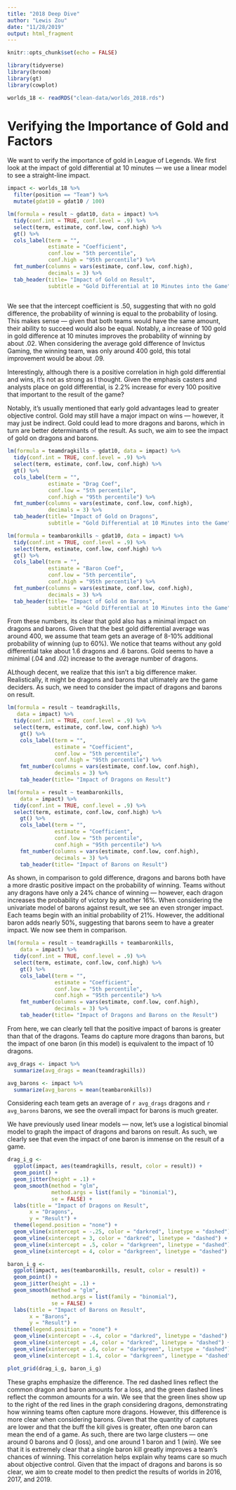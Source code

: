 ```yaml
---
title: "2018 Deep Dive"
author: "Lewis Zou"
date: "11/28/2019"
output: html_fragment
---
```


```r
knitr::opts_chunk$set(echo = FALSE)

library(tidyverse)
library(broom)
library(gt)
library(cowplot)

worlds_18 <- readRDS("clean-data/worlds_2018.rds")
```

# Verifying the Importance of Gold and Factors

We want to verify the importance of gold in League of Legends. We first look at the impact of gold differential at 10 minutes — we use a linear model to see a straight-line impact.

```r
impact <- worlds_18 %>%
  filter(position == "Team") %>%
  mutate(gdat10 = gdat10 / 100)

lm(formula = result ~ gdat10, data = impact) %>%
  tidy(conf.int = TRUE, conf.level = .9) %>%
  select(term, estimate, conf.low, conf.high) %>%
  gt() %>%
  cols_label(term = "", 
             estimate = "Coefficient", 
             conf.low = "5th percentile", 
             conf.high = "95th percentile") %>%
  fmt_number(columns = vars(estimate, conf.low, conf.high), 
             decimals = 3) %>%
  tab_header(title= "Impact of Gold on Result",
             subtitle = "Gold Differential at 10 Minutes into the Game")
  
```

We see that the intercept coefficient is .50, suggesting that with no gold difference, the probability of winning is equal to the probability of losing. This makes sense — given that both teams would have the same amount, their ability to succeed would also be equal. Notably, a increase of 100 gold in gold difference at 10 minutes improves the probability of winning by about .02. When considering the average gold difference of Invictus Gaming, the winning team, was only around 400 gold, this total improvement would be about .09.

Interestingly, although there is a positive correlation in high gold differential and wins, it's not as strong as I thought. Given the emphasis casters and analysts place on gold differential, is 2.2% increase for every 100 positive that important to the result of the game?

Notably, it's usually mentioned that early gold advantages lead to greater objective control. Gold may still have a major impact on wins — however, it may just be indirect. Gold could lead to more dragons and barons, which in turn are better determinants of the result. As such, we aim to see the impact of gold on dragons and barons.

```r
lm(formula = teamdragkills ~ gdat10, data = impact) %>%
  tidy(conf.int = TRUE, conf.level = .9) %>%
  select(term, estimate, conf.low, conf.high) %>%
  gt() %>%
  cols_label(term = "", 
             estimate = "Drag Coef",
             conf.low = "5th percentile", 
             conf.high = "95th percentile") %>%
  fmt_number(columns = vars(estimate, conf.low, conf.high), 
             decimals = 3) %>%
  tab_header(title= "Impact of Gold on Dragons",
             subtitle = "Gold Differential at 10 Minutes into the Game")

lm(formula = teambaronkills ~ gdat10, data = impact) %>%
  tidy(conf.int = TRUE, conf.level = .9) %>%
  select(term, estimate, conf.low, conf.high) %>%
  gt() %>%
  cols_label(term = "", 
             estimate = "Baron Coef",
             conf.low = "5th percentile", 
             conf.high = "95th percentile") %>%
  fmt_number(columns = vars(estimate, conf.low, conf.high), 
             decimals = 3) %>%
  tab_header(title= "Impact of Gold on Barons",
             subtitle = "Gold Differential at 10 Minutes into the Game")

```

From these numbers, its clear that gold also has a minimal impact on dragons and barons. Given that the best gold differential average was around 400, we assume that team gets an average of 8-10% additional probability of winning (up to 60%). We notice that teams without any gold differential take about 1.6 dragons and .6 barons. Gold seems to have a minimal (.04 and .02) increase to the average number of dragons.  

ALthough decent, we realize that this isn't a big difference maker. Realistically, it might be dragons and barons that ultimately are the game deciders. As such, we need to consider the impact of dragons and barons on result.

```r
lm(formula = result ~ teamdragkills,
   data = impact) %>%
  tidy(conf.int = TRUE, conf.level = .9) %>%
  select(term, estimate, conf.low, conf.high) %>%
    gt() %>%
    cols_label(term = "", 
               estimate = "Coefficient", 
               conf.low = "5th percentile", 
               conf.high = "95th percentile") %>%
    fmt_number(columns = vars(estimate, conf.low, conf.high), 
               decimals = 3) %>%
    tab_header(title= "Impact of Dragons on Result")

lm(formula = result ~ teambaronkills,
    data = impact) %>%
  tidy(conf.int = TRUE, conf.level = .9) %>%
  select(term, estimate, conf.low, conf.high) %>%
    gt() %>%
    cols_label(term = "", 
               estimate = "Coefficient", 
               conf.low = "5th percentile", 
               conf.high = "95th percentile") %>%
    fmt_number(columns = vars(estimate, conf.low, conf.high), 
               decimals = 3) %>%
    tab_header(title= "Impact of Barons on Result")

```

As shown, in comparison to gold difference, dragons and barons both have a more drastic positive impact on the probability of winning. Teams without any dragons have only a 24% chance of winning — however, each dragon increases the probability of victory by another 16%. When considering the univariate model of barons against result, we see an even stronger impact. Each teams begin with an initial probability of 21%. However, the additional baron adds nearly 50%, suggesting that barons seem to have a greater impact. We now see them in comparison.

```r
lm(formula = result ~ teamdragkills + teambaronkills,
    data = impact) %>%
  tidy(conf.int = TRUE, conf.level = .9) %>%
  select(term, estimate, conf.low, conf.high) %>%
    gt() %>%
    cols_label(term = "", 
               estimate = "Coefficient", 
               conf.low = "5th percentile", 
               conf.high = "95th percentile") %>%
    fmt_number(columns = vars(estimate, conf.low, conf.high), 
               decimals = 3) %>%
    tab_header(title= "Impact of Dragons and Barons on the Result")
```

From here, we can clearly tell that the positive impact of barons is greater than that of the dragons. Teams do capture more dragons than barons, but the impact of one baron (in this model) is equivalent to the impact of 10 dragons. 

```r
avg_drags <- impact %>%
  summarize(avg_drags = mean(teamdragkills))

avg_barons <- impact %>%
  summarize(avg_barons = mean(teambaronkills))
```

Considering each team gets an average of `r avg_drags` dragons and `r avg_barons` barons, we see the overall impact for barons is much greater.

We have previously used linear models — now, let's use a logistical binomial model to graph the impact of dragons and barons on result. As such, we clearly see that even the impact of one baron is immense on the result of a game.

```r

drag_i_g <- 
  ggplot(impact, aes(teamdragkills, result, color = result)) + 
  geom_point() + 
  geom_jitter(height = .1) +
  geom_smooth(method = "glm", 
              method.args = list(family = "binomial"), 
              se = FALSE) + 
  labs(title = "Impact of Dragons on Result",
       x = "Dragons",
       y = "Result") + 
  theme(legend.position = "none") + 
  geom_vline(xintercept = -.25, color = "darkred", linetype = "dashed") + 
  geom_vline(xintercept = 3, color = "darkred", linetype = "dashed") +
  geom_vline(xintercept = .5, color = "darkgreen", linetype = "dashed") + 
  geom_vline(xintercept = 4, color = "darkgreen", linetype = "dashed")

baron_i_g <- 
  ggplot(impact, aes(teambaronkills, result, color = result)) + 
  geom_point() + 
  geom_jitter(height = .1) +
  geom_smooth(method = "glm", 
              method.args = list(family = "binomial"), 
              se = FALSE) + 
  labs(title = "Impact of Barons on Result",
       x = "Barons",
       y = "Result") + 
  theme(legend.position = "none") +
  geom_vline(xintercept = -.4, color = "darkred", linetype = "dashed") + 
  geom_vline(xintercept = .4, color = "darkred", linetype = "dashed") +
  geom_vline(xintercept = .6, color = "darkgreen", linetype = "dashed") + 
  geom_vline(xintercept = 1.4, color = "darkgreen", linetype = "dashed")

plot_grid(drag_i_g, baron_i_g)
```

These graphs emphasize the difference. The red dashed lines reflect the common dragon and baron amounts for a loss, and the green dashed lines reflect the common amounts for a win. We see that the green lines show up to the right of the red lines in the graph considering dragons, demonstrating how winning teams often capture more dragons. However, this difference is more clear when considering barons. Given that the quantity of captures are lower and that the buff the kill gives is greater, often one baron can mean the end of a game. As such, there are two large clusters — one around 0 barons and 0 (loss), and one around 1 baron and 1 (win). We see that it is extremely clear that a single baron kill greatly improves a team's chances of winning. This correlation helps explain why teams care so much about objective control. Given that the impact of dragons and barons is so clear, we aim to create model to then predict the results of worlds in 2016, 2017, and 2019.
